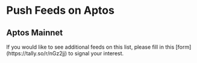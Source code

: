 
# Push Feeds on Aptos

## Aptos Mainnet

<Callout variant="info">
  If you would like to see additional feeds on this list, please fill in this
  [form](https://tally.so/r/nGz2jj) to signal your interest.
</Callout>

<SponsoredFeedsTable feeds={aptosMainnet} networkName="Aptos mainnet" />
